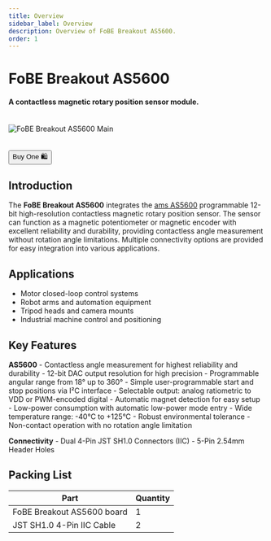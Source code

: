 ```yaml
---
title: Overview
sidebar_label: Overview
description: Overview of FoBE Breakout AS5600.
order: 1
---
```


# FoBE Breakout AS5600

#### A contactless magnetic rotary position sensor module.

<br/>
<div style={{ textAlign: 'center' }}>
  <img src="/img/products/f2206-r1a.main.png" alt="FoBE Breakout AS5600 Main" style={{ width: '80%', height: 'auto' }} />
</div>
<br/>
<br/>
<div className="theme-button-buy" style={{ textAlign: 'center' }}>
<a href="https://store.fobestudio.com/products/f2206" target="_blank" rel="noopener noreferrer">
        <button>Buy One 🛍️</button>
</a>
</div>

## Introduction

The **FoBE Breakout AS5600** integrates the [ams AS5600](https://atta.szlcsc.com/upload/public/pdf/source/20161027/1477535527192.pdf) programmable 12-bit high-resolution contactless magnetic rotary position sensor. The sensor can function as a magnetic potentiometer or magnetic encoder with excellent reliability and durability, providing contactless angle measurement without rotation angle limitations. Multiple connectivity options are provided for easy integration into various applications.

## Applications

- Motor closed-loop control systems
- Robot arms and automation equipment
- Tripod heads and camera mounts
- Industrial machine control and positioning

## Key Features

**AS5600**
    - Contactless angle measurement for highest reliability and durability
    - 12-bit DAC output resolution for high precision
    - Programmable angular range from 18° up to 360°
    - Simple user-programmable start and stop positions via I²C interface
    - Selectable output: analog ratiometric to VDD or PWM-encoded digital
    - Automatic magnet detection for easy setup
    - Low-power consumption with automatic low-power mode entry
    - Wide temperature range: -40°C to +125°C
    - Robust environmental tolerance
    - Non-contact operation with no rotation angle limitation

**Connectivity**
    - Dual 4-Pin JST SH1.0 Connectors (IIC)
    - 5-Pin 2.54mm Header Holes


## Packing List

|Part                      |Quantity |
|--------------------------|---------|
|FoBE Breakout AS5600 board|1        |
|JST SH1.0 4-Pin IIC Cable |2        |
